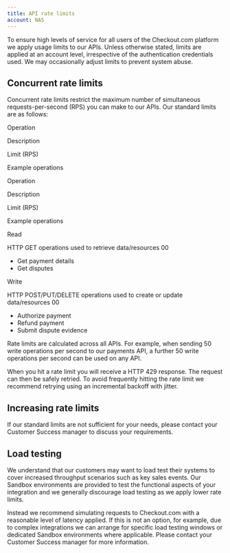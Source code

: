 ```yaml
---
title: API rate limits
account: NAS
---
```


To ensure high levels of service for all users of the Checkout.com platform we apply usage limits to our APIs. Unless otherwise stated, limits are applied at an account level, irrespective of the authentication credentials used. We may occasionally adjust limits to prevent system abuse.

## Concurrent rate limits

Concurrent rate limits restrict the maximum number of simultaneous requests-per-second (RPS) you can make to our APIs. Our standard limits are as follows:

Operation

Description

Limit (RPS)

Example operations

Operation

Description

Limit (RPS)

Example operations

Read

HTTP GET operations used to retrieve data/resources
00

- Get payment details
- Get disputes

Write

HTTP POST/PUT/DELETE operations used to create or update data/resources
00

- Authorize payment
- Refund payment
- Submit dispute evidence

Rate limits are calculated across all APIs. For example, when sending 50 write operations per second to our payments API, a further 50 write operations per second can be used on any API.

When you hit a rate limit you will receive a HTTP 429 response. The request can then be safely retried. To avoid frequently hitting the rate limit we recommend retrying using an incremental backoff with jitter.

## Increasing rate limits

If our standard limits are not sufficient for your needs, please contact your Customer Success manager to discuss your requirements.

## Load testing

We understand that our customers may want to load test their systems to cover increased throughput scenarios such as key sales events. Our Sandbox environments are provided to test the functional aspects of your integration and we generally discourage load testing as we apply lower rate limits.

Instead we recommend simulating requests to Checkout.com with a reasonable level of latency applied. If this is not an option, for example, due to complex integrations we can arrange for specific load testing windows or dedicated Sandbox environments where applicable. Please contact your Customer Success manager for more information.
